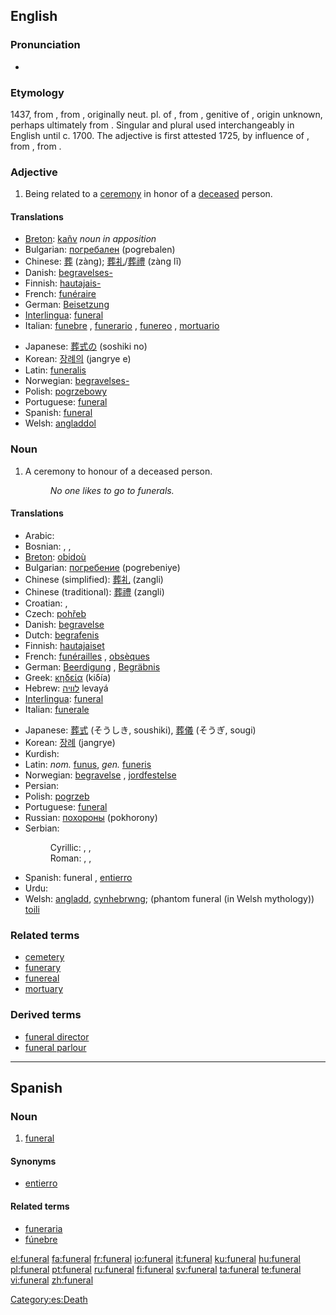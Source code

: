 ==English==
{{wikipedia}}

===Pronunciation===
* {{audio|en-us-funeral.ogg|Audio (US)}}

===Etymology===
1437, from {{etyl|frm}} {{term|funérailles||funeral rites}} {{p}}, from {{ML.}} {{term|funeralia||funeral rites}}, originally neut. pl. of {{LL.}} {{term|funeralis||having to do with a funeral}}, from {{etyl|la}} {{term|funeris}}, genitive of {{term|funus||funeral, death, corpse}}, origin unknown, perhaps ultimately from {{proto|Indo-European|dheu-|to die}}. Singular and plural used interchangeably in English until c. 1700. The adjective {{term|funereal}} is first attested 1725, by influence of {{etyl|frm}} {{term|funerail}}, from {{etyl|la}} {{term|funereus}}, from {{term|funus}}.

===Adjective===
{{en-adj|-}}

# Being related to a [[ceremony]] in honor of a [[deceased]] person.

====Translations====
{{trans-top|relating to the ceremony}}
* [[Breton]]: [[kañv]] ''noun in apposition''
* Bulgarian: [[погребален]] {{m}} (pogrebalen)
* Chinese: [[葬]] (zàng); [[葬礼]]/[[葬禮]] (zàng lĭ)
* Danish: [[begravelses-]]
* Finnish: [[hautajais-]]
* French: [[funéraire]]
* German: [[Beisetzung]]
* [[Interlingua]]: [[#Interlingua|funeral]]
* Italian: [[funebre]] {{m|f}}, [[funerario]] {{m}}, [[funereo]] {{m}}, [[mortuario]] {{m}}
{{trans-mid}}
* Japanese: [[葬式の]] (soshiki no)
* Korean: [[장례의]] (jangrye e)
* Latin: [[funeralis]]
* Norwegian: [[begravelses-]]
* Polish: [[pogrzebowy]] {{m}}
* Portuguese: [[#Portuguese|funeral]]
* Spanish: [[#Spanish|funeral]]
* Welsh: [[angladdol]]
{{trans-bottom}}

===Noun===
{{en-noun}}

# A ceremony to honour of a deceased person.
#: ''No one likes to go to funerals.''

====Translations====
{{trans-top|ceremony to honour of a deceased person}}
* Arabic: {{Arab|[[جنازة]]}}
* Bosnian: {{t|bs|sahrana|f}}, {{t|bs|dženaza|f}}, {{t|bs|pogreb|m}}
* [[Breton]]: [[obidoù]] {{p}}
* Bulgarian: [[погребение]] (pogrebeniye) {{n}}
* Chinese (simplified): [[葬礼]] (zangli)
* Chinese (traditional): [[葬禮]] (zangli)
* Croatian: {{t+|hr|sahrana|f}}, {{t|hr|pogreb|m}}
* Czech: [[pohřeb]] {{m}}
* Danish: [[begravelse]] {{c}}
* Dutch: [[begrafenis]] {{f}}
* Finnish: [[hautajaiset]] {{p}}
* French: [[funérailles]] {{f|p}}, [[obsèques]] {{f|p}}
* German: [[Beerdigung]] {{f}}, [[Begräbnis]] {{n}}
* Greek: [[κηδεία]] (kiδía) {{f}}
* Hebrew: [[לוויה]] levayá {{f}}
* [[Interlingua]]: [[#Interlingua|funeral]]
* Italian: [[funerale]] {{m}}
{{trans-mid}}
* Japanese: [[葬式]] (そうしき, soushiki), [[葬儀]] (そうぎ, sougi)
* Korean: [[장례]] (jangrye)
* Kurdish: {{KUchar|[[چه‌ماوه‌ر]]}}
* Latin: ''nom.'' [[funus]], ''gen.'' [[funeris]]
* Norwegian: [[begravelse]] {{m}}, [[jordfestelse]] {{m}}
* Persian: {{t|fa|جنازه|tr=janāze, jenāze|sc=fa-Arab}}
* Polish: [[pogrzeb]] {{m}}
* Portuguese: [[#Portuguese|funeral]] {{m}}
* Russian: [[похороны]] (pokhorony)
* Serbian:
*: Cyrillic: {{t|sr|сахрана|f}}, {{t|sr|погреб|m}}, {{t|sr|џеназа|f}}
*: Roman: {{t|sr|sahrana|f}}, {{t|sr|pogreb|m}}, {{t|sr|dženaza|f}}
* Spanish: funeral {{m}}, [[entierro]] {{m}}
* Urdu: {{t|ur|جنازہ|tr=janāza, jināza|sc=ur-Arab|m}}
* Welsh: [[angladd]], [[cynhebrwng]]; (phantom funeral (in Welsh mythology)) [[toili]]
{{trans-bottom}}

===Related terms===
* [[cemetery]]
* [[funerary]]
* [[funereal]]
* [[mortuary]]

===Derived terms===
* [[funeral director]]
* [[funeral parlour]]

[[Category:Funeral| ]]

----

==Spanish==

===Noun===
{{es-noun-m|pl=funerales}}

# [[#English|funeral]]

====Synonyms====
* [[entierro]]

====Related terms====
* [[funeraria]]
* [[fúnebre]]

[[Category:es:Death]]

[[el:funeral]]
[[fa:funeral]]
[[fr:funeral]]
[[io:funeral]]
[[it:funeral]]
[[ku:funeral]]
[[hu:funeral]]
[[pl:funeral]]
[[pt:funeral]]
[[ru:funeral]]
[[fi:funeral]]
[[sv:funeral]]
[[ta:funeral]]
[[te:funeral]]
[[vi:funeral]]
[[zh:funeral]]